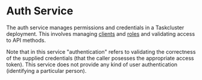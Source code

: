 
<ReferenceLinks api exchanges logs />

# Auth Service

The auth service manages permissions and credentials in a Taskcluster deployment.
This involves managing [clients](/docs/reference/platform/auth/clients) and [roles](/docs/reference/platform/auth/roles) and validating access to API methods.

Note that in this service "authentication" refers to validating the correctness of the supplied credentials (that the caller posesses the appropriate access token).
This service does not provide any kind of user authentication (identifying a particular person).
